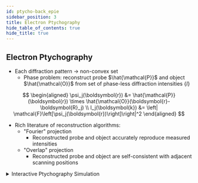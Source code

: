 ```yaml
---
id: ptycho-back_epie
sidebar_position: 3
title: Electron Ptychography
hide_table_of_contents: true
hide_title: true
---
```



<OutlineImageLight width="240px" height="60px" className="outline-header"/>

## Electron Ptychography

- Each diffraction pattern &rarr; non-convex set
  - Phase problem: reconstruct probe $\hat{\mathcal{P}}$ and object $\hat{\mathcal{O}}$ from set of phase-less diffraction intensities $\{I\}$

$$
\begin{aligned}
  \psi_j(\boldsymbol{r}) &= \hat{\mathcal{P}}(\boldsymbol{r}) \times \hat{\mathcal{O}}(\boldsymbol{r}-\boldsymbol{R}_j) \\
  I_j(\boldsymbol{k}) &= \left| \mathcal{F}\left[\psi_j(\boldsymbol{r})\right]\right|^2
\end{aligned}
$$

- Rich literature of reconstruction algorithms:
  - "Fourier" projection
    - Reconstructed probe and object accurately reproduce measured intensities
  - "Overlap" projection
    - Reconstructed probe and object are self-consistent with adjacent scanning positions

<details>

  <summary> Interactive Ptychography Simulation </summary>
    <EpieComponent />
</details>


